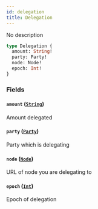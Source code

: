 ```yaml
---
id: delegation
title: Delegation
---
```



No description

```graphql
type Delegation {
  amount: String!
  party: Party!
  node: Node!
  epoch: Int!
}
```


### Fields

#### `amount` ([`String`](/docs/v0.47/graphql/scalars/string))

Amount delegated


#### `party` ([`Party`](/docs/v0.47/graphql/objects/party))

Party which is delegating


#### `node` ([`Node`](/docs/v0.47/graphql/objects/node))

URL of node you are delegating to


#### `epoch` ([`Int`](/docs/v0.47/graphql/scalars/int))

Epoch of delegation




